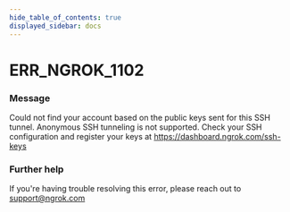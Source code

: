 ```yaml
---
hide_table_of_contents: true
displayed_sidebar: docs
---
```



# ERR_NGROK_1102

### Message
Could not find your account based on the public keys sent for this SSH tunnel. Anonymous SSH tunneling is not supported.
Check your SSH configuration and register your keys at https://dashboard.ngrok.com/ssh-keys

<ErrorDetails error='err_ngrok_1102' />


### Further help
If you're having trouble resolving this error, please reach out to [support@ngrok.com](mailto:support@ngrok.com?subject=Help%20with%20ERR_NGROK_1102)

